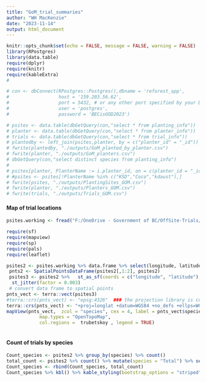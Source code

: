 ```yaml
---
title: "GoM_trial_summaries"
author: "WH MacKenzie"
date: "2023-11-14"
output: html_document
---
```


```r
knitr::opts_chunk$set(echo = FALSE, message = FALSE, warning = FALSE)
library(RPostgres)
library(data.table)
require(dplyr)
require(knitr)
require(kableExtra)
# 
```


```r

# con <- dbConnect(RPostgres::Postgres(),dbname = 'reforest_app',
#                  host = '159.203.56.62',
#                  port = 5432, # or any other port specified by your DBA
#                  user = 'postgres',
#                  password = 'BECisGOD2023')

# psites <- data.table(dbGetQuery(con,"select * from planting_info"))
# planter <- data.table(dbGetQuery(con,"select * from planter_info"))
# trials <- data.table(dbGetQuery(con,"select * from trial_info"))
# plantedby <- left_join(psites,planter, by = c("planter_id" = "_id")) %>% select(planter_id.y) %>% count(planter_id.y)
# fwrite(plantedby, "./outputs/GoM_planted_by_planter.csv")
# fwrite(planter, "./outputs/GoM_planters.csv")
# dbGetQuery(con,"select distinct species from planting_info")
# 
# psites[planter, PlanterName := i.planter_id, on = c(planter_id = "_id")]
# #psites <- psites[!PlanterName %in% c("KSD","Coco","kdaust"),]
# fwrite(psites, "./outputs/PlantingSites_GOM.csv")
# fwrite(planter, "./outputs/Planters_GOM.csv")
# fwrite(trials, "./outputs/Trials_GOM.csv")

```

#### Map of trial locations
```r
psites.working <- fread("F:/OneDrive - Government of BC/OffSite-Trials/Michelle/planting_info_updates.csv") %>% filter(!remove == "x")

require(sf)
require(mapview)
require(sp)
require(pals)
require(leaflet)

psites2 <- psites.working %>% data.frame %>% select(longitude, latitude, species, seedlot) %>% filter(!is.na(longitude))# %>% mutate(species = as.factor(species))
 pnts2 <- SpatialPointsDataFrame(psites2[,1:2], psites2) 
 psites3 <- psites2 %>%   st_as_sf(coords = c("longitude", "latitude"), crs = 4326) %>% 
  st_jitter(factor = 0.003)
 # convert data frame to spatial points
pnts_vect <- terra::vect(psites3)
#terra::crs(pnts_vect) <- "epsg:4326"  ### the projection library is currently missing :-(
terra::crs(pnts_vect) <- "+proj=longlat +datum=WGS84 +no_defs +ellps=WGS84 +towgs84=0,0,0"
mapView(pnts_vect,  zcol = "species", cex = 4, label = pnts_vect$species,
            map.types = "OpenTopoMap", 
            col.regions =  trubetskoy , legend = TRUE)
    
```
#### Count of trials by species
```r
Count_species <- psites2 %>% group_by(species) %>% count()
total_count <- psites2 %>% count() %>% mutate(species = "Total") %>% select(species, n)
Count_species <- rbind(Count_species, total_count) 
Count_species %>% kbl() %>% kable_styling(bootstrap_options = "striped", full_width = F, position = "left")

```


